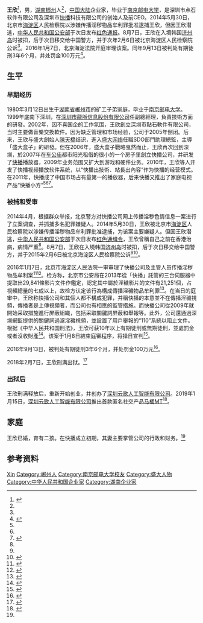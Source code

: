 {{Otheruses|王欣}}
{{noteTA
|G1=IT
|1=zh-cn:视频; zh-tw:影片; zh-hant:視頻;
}}
{{Infobox person
| name                      = 王欣
| birth_date                = {{Birth date and age|1980|3|12}}
| birth_place               = {{PRC}}[[湖南省|湖南省]][[郴州市|郴州市]]
| death_date                = 
| death_place               = 
| death_cause               = 
| residence                 = [[广东省|广东省]][[深圳市|深圳市]]
| nationality               = {{PRC}}
| ethnicity                 = 汉族
| language                  = 汉语
| alma_mater                = [[南京邮电大学|南京邮电大学]]
| occupation                =[[深圳云歌人工智能有限公司|深圳云歌人工智能有限公司]]创始人<br>深圳市点石软件有限公司、深圳市[[快播|快播]]科技有限公司前CEO<br>[[盛大网络|上海盛大网络发展有限公司]]SDO部门助理总监
| years_active              = 1999年-2014年 2018年-
| agent                     = 深圳云歌人工智能有限公司<br>深圳市点石软件有限公司<br>深圳市快播科技有限公司<br>上海盛大网络发展有限公司
| notable_works             = [[快播|快播]]软件
| criminal_charge           = 传播淫秽物品牟利罪
| criminal_penalty          =有期徒刑3年6个月
| criminal_status           = 
| spouse                    = 已婚<ref name="sina">{{cite news|title=王欣太太与密友讲述快播背后的故事|url=http://news.sina.com.cn/m/rw/2015-06-24/doc-ifxefurs2821532.shtml|publisher=i黑马网|date=2015年6月24日|accessdate=2016年1月9日|archive-date=2016年1月16日|archive-url=https://web.archive.org/web/20160116153812/http://news.sina.com.cn/m/rw/2015-06-24/doc-ifxefurs2821532.shtml|dead-url=no}}</ref>
| children                   = 2<ref name="sina"/>
}}
'''王欣'''{{BD|1980年|3月12日||}}<ref name="wwp">{{cite news|title=快播總經理曾「病居」香港|url=http://news.wenweipo.com/2014/08/15/IN1408150050.htm|publisher=香港文汇网|date=2014年8月15日|accessdate=2016年1月9日|archive-date=2016年1月29日|archive-url=https://web.archive.org/web/20160129070459/http://news.wenweipo.com/2014/08/15/IN1408150050.htm|dead-url=no}}</ref>，男，[[湖南省|湖南]][[郴州市|郴州]]人<ref name="wwp"/>，[[中国大陆|中国大陆]]企业家，毕业于[[南京邮电大学|南京邮电大学]]，是深圳市点石软件有限公司及深圳市[[快播|快播]]科技有限公司的创始人及前CEO。2014年5月30日，北京市[[海淀区|海淀区]]人民检察院以涉嫌传播淫秽物品牟利罪批准逮捕王欣，但因王欣潜逃，[[中华人民共和国公安部|中华人民共和国公安部]]于次日发布[[红色通报|红色通报]]。8月7日，王欣在入境韩国[[济州岛|济州岛]]时被扣，后于次日移交给中国警方，并于次年2月6日被北京海淀区人民检察院公诉<ref name="sina"/>。2016年1月7日，北京海淀法院开庭审理该案。同年9月13日被判处有期徒刑3年6个月，并处罚金100万元<ref name="宣判">{{Cite web|url = http://www.cankaoxiaoxi.com/society/20160913/1303133.shtml?sg_news|title = 快播涉黄案一审宣判：王欣被判刑3年6个月罚100万|accessdate = |author = 中国新闻网|date = 2016年9月13日|publisher = 参考消息网|archive-date = 2017年3月5日|archive-url = https://web.archive.org/web/20170305024524/http://www.cankaoxiaoxi.com/society/20160913/1303133.shtml?sg_news|dead-url = no}}</ref>。

== 生平 ==
=== 早期经历 ===
1980年3月12日出生于[[湖南省|湖南省]][[郴州市|郴州市]]的矿工子弟家庭，毕业于[[南京邮电大学|南京邮电大学]]。1999年底南下深圳，在[[深圳市龍脈信息股份有限公司|深圳市龍脈信息股份有限公司]]任副總經理，負責技術方面的研發。2002年，因不喜国企的工作氛围，王欣創立深圳市點石軟件有限公司，当时主要做音樂交換軟件。因为缺乏管理和市场经验，公司于2005年倒闭。后来，王欣与盛大創始人[[陳天橋|陳天橋]]结识，進入[[盛大网络|盛大网络]]任職SDO部門助理總監，主導「盛大盒子」的研發。但在2006年，盛大盒子戰略戛然而止，王欣再次回到深圳，於2007年在[[车公庙|车公庙]]都市阳光租借的很小的一个房子里創立快播公司，并研发了[[快播|快播]]播放器，2009年业务范围又扩大到游戏和硬件业务。2010年，王欣等人开发了快播视频播放软件系统，以“快播出技術、站長出內容”作为快播的经营模式。在2011年，快播成了中国市场占有量第一的播放器，后来快播又推出了家庭电视产品“快播小方”<ref name="sina"/><ref name="wwp"/><ref>{{cite news|title=快播王欣：从纯真的宅男程序员到“流氓”|url=http://tech.qq.com/a/20150619/008658.htm#p=3|publisher=腾讯科技|date=2015年6月19日|accessdate=2016年1月9日|archive-date=2015年6月22日|archive-url=https://web.archive.org/web/20150622182621/http://tech.qq.com/a/20150619/008658.htm#p=3|dead-url=no}}</ref>。

=== 被捕和受审 ===
{{See also|快播涉黄案}}
2014年4月，根据群众举报，北京警方对快播公司网上传播淫秽色情信息一案进行了立案调查，并抓捕多名犯罪嫌疑人。2014年5月30日，王欣被北京市[[海淀区|海淀区]]人民检察院以涉嫌传播淫秽物品牟利罪批准逮捕，为该案主要嫌疑人。但因王欣潜逃，[[中华人民共和国公安部|中华人民共和国公安部]]于次日发布[[红色通缉令|红色通缉令]]，王欣曾稱自己之前在香港治病，病情严重<ref name="wwp"/>。8月7日，王欣在入境韩国[[济州岛|济州岛]]时被扣，后于次日移交给中国警方，并于2015年2月6日被北京海淀区人民检察院公诉<ref name="sina"/><ref>{{cite news|title=快播总经理王欣被抓 逃往境外110天归案|url=http://tech.sina.com.cn/i/2014-08-15/12509556158.shtml|publisher=新华视点|date=2014年8月15日|accessdate=2016年1月9日|archive-date=2016年3月4日|archive-url=https://web.archive.org/web/20160304214623/http://tech.sina.com.cn/i/2014-08-15/12509556158.shtml|dead-url=no}}</ref>。

2016年1月7日，北京市海淀区人民法院一审审理了快播公司及主管人员传播淫秽物品牟利案<ref>{{cite news|author1=新浪法院频道|authorlink1=新浪|title=北京海淀法院直播审理快播涉黄案 庭审公开绝非大众审判|url=http://finance.sina.com.cn/sf/news/2016-01-08/144216373.html?appinstall0&from=wap|accessdate=2016-01-08|publisher=新浪网|archive-date=2016-01-27|archive-url=https://web.archive.org/web/20160127180458/http://finance.sina.com.cn/sf/news/2016-01-08/144216373.html?appinstall0&from=wap|dead-url=no}}</ref><ref>{{cite news|author1=京华时报|title=快播案公开审理 4高管均不认罪|url=http://news.xinhuanet.com/fortune/2016-01/08/c_128608656.htm|accessdate=2016-01-08|publisher=新华网|archive-date=2016-01-08|archive-url=https://web.archive.org/web/20160108175829/http://news.xinhuanet.com/fortune/2016-01/08/c_128608656.htm|dead-url=no}}</ref>。检方称，北京市公安局在2013年從「快播」託管的三台伺服器中提取出29,841條影片文件作鑑定，認定其中屬於淫穢影片的文件有21,251個，占視頻總量的七成以上，故检方认定该行為構成傳播淫穢物品牟利罪<ref>{{cite news|title=「快播」CEO受審 「奇怪淫片這麼多」|url=http://udn.com/news/story/7332/1429930-%E3%80%8C%E5%BF%AB%E6%92%AD%E3%80%8DCEO%E5%8F%97%E5%AF%A9-%E3%80%8C%E5%A5%87%E6%80%AA%E6%B7%AB%E7%89%87%E9%80%99%E9%BA%BC%E5%A4%9A%E3%80%8D|accessdate=2016-01-10|publisher=世界日報|archive-date=2016-01-10|archive-url=https://web.archive.org/web/20160110140343/http://udn.com/news/story/7332/1429930-%E3%80%8C%E5%BF%AB%E6%92%AD%E3%80%8DCEO%E5%8F%97%E5%AF%A9-%E3%80%8C%E5%A5%87%E6%80%AA%E6%B7%AB%E7%89%87%E9%80%99%E9%BA%BC%E5%A4%9A%E3%80%8D|dead-url=no}}</ref>。在当日的庭审中，王欣称快播公司和其個人都不構成犯罪，并稱快播的本意並不在傳播淫穢視頻，傳播者是上傳視頻者，而公司也有相應的監管措施。而快播公司從2009年就開始采取措施進行屏蔽組織，包括采取關鍵詞屏蔽和舉報等。此外，公司還通過深圳網監提供的關鍵詞過濾淫穢視頻，並設置了用戶舉報的“110”系統以阻止文件。根据《中华人民共和国刑法》，王欣可获10年以上有期徒刑或無期徒刑，並處罰金或者沒收財產<ref>{{cite news|title=快播涉淫案 王欣：公訴人邏輯有錯 技術不可恥|url=http://www.nanzao.com/tc/national/152204b8da9f752/kuai-bo-she-yin-an-wang-xin-gong-su-ren-luo-ji-you-cuo-ji-shu-bu-ke-chi|accessdate=2016-01-10|publisher=南华早报中文网|archive-date=2016-01-09|archive-url=https://web.archive.org/web/20160109222017/http://www.nanzao.com/tc/national/152204b8da9f752/kuai-bo-she-yin-an-wang-xin-gong-su-ren-luo-ji-you-cuo-ji-shu-bu-ke-chi|dead-url=no}}</ref>。该案于1月8日結束庭審程序，将择日宣判<ref>{{cite news|title=百萬人「圍觀」快播案庭審直播 庭審焦點引議|url=http://news.sina.com.tw/article/20160110/15927555.html|accessdate=2016-01-10|publisher=北京新浪網|deadurl=yes|archiveurl=https://web.archive.org/web/20160125223018/http://news.sina.com.tw/article/20160110/15927555.html|archivedate=2016-01-25}}</ref>。

2016年9月13日，被判处有期徒刑3年6个月，并处罚金100万元<ref name="宣判">{{Cite web|url =http://www.cankaoxiaoxi.com/society/20160913/1303133.shtml?sg_news|title = 快播涉黄案一审宣判：王欣被判刑3年6个月罚100万|accessdate = |author = 中国新闻网|date = 2016年9月13日|publisher = 参考消息网}}</ref>。

2018年2月7日，王欣刑满出狱。<ref>{{cite web|url=http://tech.sina.com.cn/i/2018-02-07/doc-ifyrkrva4793277.shtml|title=王欣归来：快播已经落幕 团队四散而去|date=2018-02-07|publisher=新浪科技|accessdate=2018-02-08|archive-date=2018-02-08|archive-url=https://web.archive.org/web/20180208123815/http://tech.sina.com.cn/i/2018-02-07/doc-ifyrkrva4793277.shtml|dead-url=no}}</ref>

=== 出狱后 ===
王欣刑满释放后，重新开始创业，并创办了[[深圳云歌人工智能有限公司|深圳云歌人工智能有限公司]]。2019年1月15日，[[深圳云歌人工智能有限公司|深圳云歌人工智能有限公司]]推出首款匿名社交产品[[马桶MT|马桶MT]]<ref>{{Cite web |url=https://www.thepaper.cn/newsDetail_forward_2856103 |title=快播创始人王欣谈再创业：不做事的人永远不会犯错，得去行动 |accessdate=2019-01-15 |archive-date=2019-01-15 |archive-url=https://web.archive.org/web/20190115184345/https://www.thepaper.cn/newsDetail_forward_2856103 |dead-url=no }}</ref>。

== 家庭 ==
王欣已婚，育有二孩。在快播成立初期，其妻主要掌管公司的行政和财务。<ref name="sina"/>

== 参考资料 ==
{{reflist|2}}

{{Authority control}}
{{DEFAULTSORT:Wang王}}
[[Category:王姓|Xin]]
[[Category:郴州人|Category:郴州人]]
[[Category:南京邮电大学校友|Category:南京邮电大学校友]]
[[Category:盛大人物|Category:盛大人物]]
[[Category:中华人民共和国企业家|Category:中华人民共和国企业家]]
[[Category:湖南企业家|Category:湖南企业家]]